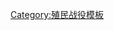 {{Campaignbox
| name = 荷兰殖民军事活动
| title = [[荷兰]][[荷兰帝国|殖民军事活动]]
| state = collapsed
| listclass = hlist
| battles =
* {{link-en|万丹战役|Battle of Bantam|万丹 (1601)}}
* {{link-en|围攻马六甲 (1606)|Siege of Malacca (1606)|马六甲 (1606)}}
* {{link-en|拉沙多角战役|Battle of Cape Rachado|拉沙多角 (1606)}}
* [[葡荷澳門戰役|澳门 (1622)]]
* {{link-en|中荷冲突|Sino–Dutch conflicts|澎湖 (1622-1624)}}
* {{link-en|攻占巴伊亚|Capture of Bahia|巴伊亚 (1624)}}
* {{link-en|1625年2月1日行动|Action of 1 February 1625|波斯湾 (1625)}}
* {{link-en|埃尔米纳战役 (1625)|Battle of Elmina (1625)|埃尔米纳 (1625)}}
* {{link-en|马坦萨斯湾战役|Battle in the Bay of Matanzas|古巴 (1628)}}
* {{link-en|围攻累西腓 (1630)|Siege of Recife (1630)|累西腓 (1630)}}
* {{link-en|阿尔布罗略斯战役|Battle of Albrolhos|阿尔布罗略斯 (1631)}}
* [[崇禎明荷海戰|料罗湾 (1633)]]
* [[荷蘭在台灣之平定行動|台湾 (1635-1636)]]
* [[拉美島事件|小琉球 (1636)]]
* {{link-en|埃尔米纳战役 (1637)|Battle of Elmina (1637)|埃尔米纳 (1637)}}
* [[郑阮纷争|越南 (1637-1643)]]
* {{link-en|果阿战役 (1638)|Battle of Goa (1638)|果阿 (1638)}}
* {{link-en|第一次萨尔瓦多-达巴伊亚战役|First Battle of Salvador da Bahia|第一次巴伊亚 (1638)}}
* {{link-en|第二次萨尔瓦多-达巴伊亚战役|Second Battle of Salvador da Bahia|第二次巴伊亚 (1638)}}
* {{link-en|1639年9月30日行动|Action of 30 September 1639|莫尔穆冈 (1639)}}
* {{link-en|1640年1月12-17日行动|Action of 12–17 January 1640|伊塔马拉卡 (1640)}}
* {{link-en|围攻加勒 (1640)|Siege of Galle (1640)|锡兰 (1640)}}
* [[马六甲战役 (1641)|马六甲 (1641)]]
* {{link-en|攻占罗安达|Capture of Luanda|罗安达 (1641)}}
* {{link-en|荷兰远征瓦尔迪维亚|Dutch expedition to Valdivia|智利 (1643)}}
* [[柬荷战争|柬埔寨 (1643-1644)]]
* {{link-en|基夫特战争|Kieft's War|新尼德兰 (1643-1645)}}
* {{link-en|塔博卡斯战役|Battle of Tabocas|塔博卡斯 (1645)}}
* {{link-en|拉纳瓦尔-德马尼拉战役|Battles of La Naval de Manila|菲律宾 (1646)}}
* {{link-en|孔比战役|Battle of Kombi|孔比 (1647)}}
* {{link-en|第一次瓜拉拉皮斯战役|First Battle of Guararapes|瓜拉拉皮斯 (1648)}}
* {{link-en|第一次瓜拉拉皮斯战役|Second Battle of Guararapes|瓜拉拉皮斯 (1649)}}
* [[郭懷一事件|台湾 (1652)]]
* {{link-en|1642年5月2日行动|Action of 2 May 1654|第二次科伦坡 (1654)}}
* {{link-en|伊索珀斯战争|Esopus Wars|新尼德兰 (1659-1663)}}
* [[郑成功攻台之役|台湾 (1661-1662)]]
* {{link-en|第一次爪哇王位继承战争|First Javanese War of Succession|爪哇 (1704-1707)}} 
* {{link-en|第二次爪哇王位继承战争|Second Javanese War of Succession|爪哇 (1719-1723)}} 
* {{link-en|特拉凡哥尔-荷兰战争|Travancore–Dutch War|印度 (1739-1741)}}
* {{link-en|爪哇战争 (1741-1743)|Java War (1741—1743)|爪哇 (1741-1743)}}
* {{link-nl|第三次爪哇王位继承战争|Derde Javaanse Successieoorlog|爪哇 (1749-1757)}}
* {{link-en|围攻纳加帕蒂南|Siege of Negapatam|印度 (1781)}}
* {{link-en|攻占亭可马里|Capture of Trincomalee|锡兰 (1782)}}
* {{link-en|舍利远征黄金海岸|Shirley's Gold Coast expedition|黄金海岸 (1782)}}
* {{link-en|梅曾伯格战役|Battle of Muizenberg|开普殖民地 (1795)}}
* {{link-en|苏里南战役|Battle of Suriname|苏里南 (1804)}}
* [[布拉奥伯格战役|开普殖民地 (1806)]]
* [[英荷爪哇战争|爪哇 (1810-1811)]]
* {{link-en|第一次远征巨港|First expedition to Palembang|巨港 (1819)}}
* {{link-en|第二次远征巨港|Second expedition to Palembang|巨港 (1821)}}
* {{link-en|帕德里战役|Padri War|苏门答腊 (1821-1837)}}
* {{link-en|远征婆罗洲西海岸|Expedition to the West Coast of Borneo|婆罗洲 (1823)}}
* {{link-en|第一次波尼战争|First Bone War|波尼 (1824)}}
* {{link-en|第二次波尼战争|Second Bone War|波尼 (1825)}}
* {{link-en|爪哇战争|Java War|爪哇 (1825-1830)}}
* {{link-en|荷兰远征苏门答腊西海岸|Dutch expedition on the west coast of Sumatra|亚齐 (1831)}}
* {{link-en|荷兰-阿汉塔战争|Dutch–Ahanta War|阿汉塔 (1837-1839)}}
* {{link-en|荷兰干预北巴厘 (1846)|Dutch intervention in Northern Bali (1846)|巴厘 (1846)}}
* {{link-en|荷兰干预北巴厘 (1848)|Dutch intervention in Northern Bali (1848)|巴厘 (1848)}}
* {{link-en|荷兰干预巴厘 (1849)|Dutch intervention in Bali (1849)|巴厘 (1849)}}
* {{link-en|远征巨港高地|Palembang Bovenlanden Expeditions|巨港 (1851-1859)}}
* {{link-en|远征蒙特拉多华人|Expedition against the Chinese in Montrado|蒙特拉多 (1854-1855)}}
* {{link-en|远征尼亚斯|Nias Expedition|尼亚斯 (1855-1864)}}
* {{link-en|荷兰干预巴厘 (1858)|Dutch intervention in Bali (1858)|巴厘 (1858)}}
* {{link-en|马辰战争|Banjarmasin War|婆罗洲 (1859-1863)}}
* [[下关战争|日本 (1863-1864)]]
* {{link-en|远征帕苏马|Pasoemah Expedition|帕苏马 (1864-1868)}}
* {{link-en|1869-1870年荷兰远征黄金海岸|Dutch Gold Coast expedition of 1869–70|黄金海岸 (1869-1870)}}
* [[亞齊戰爭|亚齐 (1873-1913)]]
* {{link-en|曼多尔造反|Chinese uprising in Mandor, Borneo|曼多尔 (1884-1885)}}
* {{link-en|占碑起义|Jambi Uprising|占碑 (1885)}}
* {{link-en|远征厄迪|Edi Expedition|厄迪 (1890)}}
* {{link-en|荷兰干预龙目与卡朗阿森|Dutch intervention in Lombok and Karangasem|龙目与卡朗阿森 (1894)}}
* {{link-en|远征珀迪尔|Pedir Expedition|珀迪尔 (1897-1898)}}
* {{link-en|远征葛林芝|Kerinci Expedition|葛林芝 (1903)}}
* {{link-en|远征南苏拉威西|South Sulawesi expedition|西里伯斯 (1905-1906)}}
* {{link-en|荷兰干预巴厘 (1906)|Dutch intervention in Bali (1906)|巴厘 (1906)}}
* {{link-en|荷兰干预巴厘 (1906)|Dutch intervention in Bali (1908)|巴厘 (1908)}}
* [[1908年荷委危机|委内瑞拉 (1908)]]
----
* [[荷兰东印度群岛战役|对日本战争 (1941-1945)]]
* [[印度尼西亚独立革命|印度尼西亚革命 (1945-1949)]]
}}<noinclude>
[[Category:殖民战役模板]]
</noinclude>